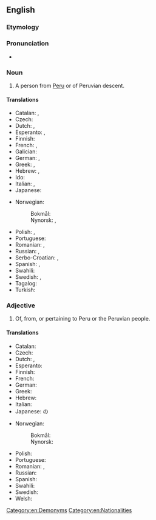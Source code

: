 ==English==

===Etymology===
{{affix|en|Peru|-v-|-ian}}

===Pronunciation===
* {{IPA|/pəˈɹuːvi.ən/|lang=en}}

===Noun===
{{en-noun}}

# A person from [[Peru]] or of Peruvian descent.

====Translations====
{{trans-top|person from Peru}}
* Catalan: {{t|ca|peruà|m}}, {{t|ca|peruana|f}}
* Czech: {{t|cs|Peruánec|m}}
* Dutch: {{t+|nl|Peruaan|m}}, {{t+|nl|Peruaanse|f}}
* Esperanto: {{t|eo|peruano}} {{qualifier|man or woman}}, {{t|eo|peruanino}} {{qualifier|woman}}
* Finnish: {{t+|fi|perulainen}}
* French: {{t+|fr|Péruvien|m}}, {{t+|fr|Péruvienne|f}}
* Galician: {{t|gl|peruano|m}}
* German: {{t+|de|Peruaner|m}}, {{t+|de|Peruanerin|f}}
* Greek: {{t+|el|Περουβιανός|m}}, {{t|el|Περουβιανή|f}}
* Hebrew: {{t+|he|פרואני|m}}, {{t|he|פרואנית|f}}
* Ido: {{t+|io|Peruano}}
* Italian: {{t+|it|peruviano|m}}, {{t|it|peruviana|f}}
* Japanese: {{t|ja|ペルー人|tr=Perūjin}}
{{trans-mid}}
* Norwegian:
*: Bokmål: {{t+|nb|peruaner|m}}
*: Nynorsk: {{t+|nn|peruan|m}}, {{t+|nn|peruanar|m}}
* Polish: {{t+|pl|Peruwiańczyk|m}}, {{t+|pl|Peruwianka|f}}
* Portuguese: {{t+|pt|peruano|m}}
* Romanian: {{t+|ro|peruan|m}}, {{t+|ro|peruană|f}}
* Russian: {{t+|ru|перуа́нец|m}}, {{t+|ru|перуа́нка|f}}
* Serbo-Croatian: {{t+|sh|Peruanac|m}}, {{t|sh|Peruanka|f}}
* Spanish: {{t+|es|peruano|m}}, {{t+|es|peruana|f}}
* Swahili: {{t+|sw|Mperuu}}
* Swedish: {{t+|sv|peruan|m}}, {{t+|sv|peruanska|f}}
* Tagalog: {{t|tl|Perubyano}}
* Turkish: {{t+|tr|Perulu}}
{{trans-bottom}}

===Adjective===
{{en-adj|-}}

# Of, from, or pertaining to Peru or the Peruvian people.

====Translations====
{{trans-top|pertaining to Peru}}
* Catalan: {{t|ca|peruà}}
* Czech: {{t+|cs|peruánský}}
* Dutch: {{t+|nl|Peruaans}}, {{t+|nl|Peruaanse}}
* Esperanto: {{t|eo|Perua}}
* Finnish: {{t+|fi|perulainen}}
* French: {{t+|fr|péruvien}}
* German: {{t+|de|peruanisch}}
* Greek: {{t+|el|περουβιανός}}
* Hebrew: {{t|he|פרואנית|f}}
* Italian: {{t+|it|peruviano}}
* Japanese: {{t+|ja|ペルー|tr=Perū}}の
{{trans-mid}}
* Norwegian:
*: Bokmål: {{t+|nb|peruansk}}
*: Nynorsk: {{t+|nn|peruansk}}
* Polish: {{t+|pl|peruwiański}}
* Portuguese: {{t+|pt|peruano}}
* Romanian: {{t+|ro|peruan}}, {{t+|ro|peruvian}}
* Russian: {{t+|ru|перуа́нский}}
* Spanish: {{t+|es|peruano}}
* Swahili: {{t|sw|Kiperuu}}
* Swedish: {{t+|sv|peruansk}}
* Welsh: {{t|cy|Periweg}}
{{trans-bottom}}

[[Category:en:Demonyms]]
[[Category:en:Nationalities]]